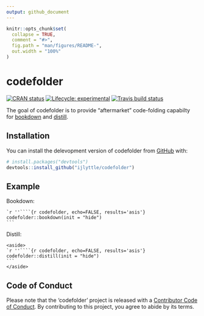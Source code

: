 ```yaml
---
output: github_document
---
```


<!-- README.md is generated from README.Rmd. Please edit that file -->

```r
knitr::opts_chunk$set(
  collapse = TRUE,
  comment = "#>",
  fig.path = "man/figures/README-",
  out.width = "100%"
)
```

# codefolder

<!-- badges: start -->
[![CRAN status](https://www.r-pkg.org/badges/version/codefolder)](https://CRAN.R-project.org/package=codefolder)
[![Lifecycle: experimental](https://img.shields.io/badge/lifecycle-experimental-orange.svg)](https://www.tidyverse.org/lifecycle/#experimental)
[![Travis build status](https://travis-ci.org/ijlyttle/codefolder.svg?branch=master)](https://travis-ci.org/ijlyttle/codefolder)
<!-- badges: end -->

The goal of codefolder is to provide "aftermarket" code-folding capabilty for [bookdown](https://bookdown.org/yihui/bookdown) and [distill](https://rstudio.github.io/distill).

## Installation

You can install the delevopment version of codefolder from [GitHub](https://github.com/ijlyttle/codefolder) with:

``` r
# install.packages("devtools")
devtools::install_github("ijlyttle/codefolder")
```

## Example

Bookdown:

````
`r ''````{r codefolder, echo=FALSE, results='asis'}
codefolder::bookdown(init = "hide")
```
````

Distill:

````
<aside>
`r ''````{r codefolder, echo=FALSE, results='asis'}
codefolder::distill(init = "hide")
```
</aside>
````

## Code of Conduct

Please note that the 'codefolder' project is released with a
[Contributor Code of Conduct](CODE_OF_CONDUCT.md).
By contributing to this project, you agree to abide by its terms.
